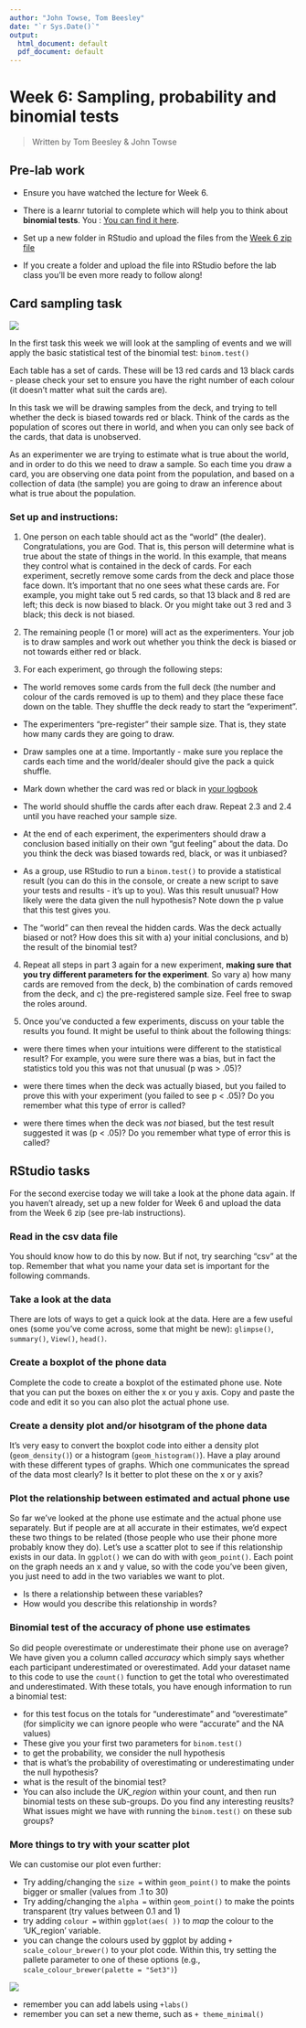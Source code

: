 ```yaml
---
author: "John Towse, Tom Beesley"
date: "`r Sys.Date()`"
output:
  html_document: default
  pdf_document: default
---
```


# Week 6: Sampling, probability and binomial tests

> Written by Tom Beesley & John Towse

## Pre-lab work

-   Ensure you have watched the lecture for Week 6.

-   There  is a learnr tutorial to complete which will help you to think about **binomial tests**. You : [You can find it here](https://ma-rconnect.lancs.ac.uk/PSYC121_2022_W6_prep/){target="_blank"}.

-   Set up a new folder in RStudio and upload the files from the [Week 6 zip file](files/Week_6/Week_6.zip)

-   If you create a folder and upload the file into RStudio before the lab class you'll be even more ready to follow along!

## Card sampling task

![](files/Week_6/cards.jpg)

In the first task this week we will look at the sampling of events and we will apply the basic statistical test of the binomial test: `binom.test()`

Each table has a set of cards. These will be 13 red cards and 13 black cards - please check your set to ensure you have the right number of each colour (it doesn't matter what suit the cards are).

In this task we will be drawing samples from the deck, and trying to tell whether the deck is biased towards red or black. Think of the cards as the population of scores out there in world, and when you can only see back of the cards, that data is unobserved. 

As an experimenter we are trying to estimate what is true about the world, and in order to do this we need to draw a sample. So each time you draw a card, you are observing one data point from the population, and based on a collection of data (the sample) you are going to draw an inference about what is true about the population.

### Set up and instructions:

1. One person on each table should act as the “world” (the dealer). Congratulations, you are God. That is, this person will determine what is true about the state of things in the world. In this example, that means they control what is contained in the deck of cards. For each experiment, secretly remove some cards from the deck and place those face down. It’s important that no one sees what these cards are. For example, you might take out 5 red cards, so that 13 black and 8 red are left; this deck is now biased to black. Or you might take out 3 red and 3 black; this deck is not biased.

2. The remaining people (1 or more) will act as the experimenters. Your job is to draw samples and work out whether you think the deck is biased or not towards either red or black. 

3. For each experiment, go through the following steps:

  + The world removes some cards from the full deck (the number and colour of the cards removed is up to them) and they place these face down on the table. They shuffle the deck ready to start the "experiment".

  + The experimenters "pre-register" their sample size. That is, they state how many cards they are going to draw.

  + Draw samples one at a time. Importantly - make sure you replace the cards each time and the world/dealer should give the pack a quick shuffle. 

  + Mark down whether the card was red or black in [your logbook](files/Week_6/Week_6_card_logbook.docx)

  + The world should shuffle the cards after each draw. Repeat 2.3 and 2.4 until you have reached your sample size.

  + At the end of each experiment, the experimenters should draw a conclusion based initially on their own "gut feeling" about the data. Do you think the deck was biased towards red, black, or was it unbiased?

  + As a group, use RStudio to run a `binom.test()` to provide a statistical result (you can do this in the console, or create a new script to save your tests and results - it's up to you). Was this result unusual? How likely were the data given the null hypothesis? Note down the p value that this test gives you.

  + The "world" can then reveal the hidden cards. Was the deck actually biased or not? How does this sit with a) your initial conclusions, and b) the result of the binomial test?

4. Repeat all steps in part 3 again for a new experiment, **making sure that you try different parameters for the experiment**. So vary a) how many cards are removed from the deck, b) the combination of cards removed from the deck, and c) the pre-registered sample size. Feel free to swap the roles around.

5. Once you've conducted a few experiments, discuss on your table the results you found. It might be useful to think about the following things: 

  + were there times when your intuitions were different to the statistical result? For example, you were sure there was a bias, but in fact the statistics told you this was not that unusual (p was > .05)? 

  + were there times when the deck was actually biased, but you failed to prove this with your experiment (you failed to see p < .05)? Do you remember what this type of error is called?

  + were there times when the deck was *not* biased, but the test result suggested it was (p < .05)? Do you remember what type of error this is called?

## RStudio tasks

For the second exercise today we will take a look at the phone data again. If you haven't already, set up a new folder for Week 6 and upload the data from the Week 6 zip (see pre-lab instructions).

### Read in the csv data file

You should know how to do this by now. But if not, try searching "csv" at the top. Remember that what you name your data set is important for the following commands.

### Take a look at the data

There are lots of ways to get a quick look at the data. Here are a few useful ones (some you've come across, some that might be new): `glimpse()`, `summary()`, `View()`, `head()`.

### Create a boxplot of the phone data

Complete the code to create a boxplot of the estimated phone use. Note that you can put the boxes on either the x or you y axis. Copy and paste the code and edit it so you can also plot the actual phone use.

### Create a density plot and/or hisotgram of the phone data

It's very easy to convert the boxplot code into either a density plot (`geom_density()`) or a histogram (`geom_histogram()`). Have a play around with these different types of graphs. Which one communicates the spread of the data most clearly? Is it better to plot these on the x or y axis?

### Plot the relationship between estimated and actual phone use

So far we've looked at the phone use estimate and the actual phone use separately. But if people are at all accurate in their estimates, we'd expect these two things to be related (those people who use their phone more probably know they do). Let's use a scatter plot to see if this relationship exists in our data. In `ggplot()` we can do with with `geom_point()`. Each point on the graph needs an x and y value, so with the code you've been given, you just need to add in the two variables we want to plot. 

- Is there a relationship between these variables?
- How would you describe this relationship in words?


### Binomial test of the accuracy of phone use estimates

So did people overestimate or underestimate their phone use on average? We have given you a column called *accuracy* which simply says whether each participant underestimated or overestimated. Add your dataset name to this code to use the `count()` function to get the total who overestimated and underestimated. With these totals, you have enough information to run a binomial test:

- for this test focus on the totals for "underestimate" and "overestimate" (for simplicity we can ignore people who were "accurate" and the NA values)
- These give you your first two parameters for `binom.test()`
- to get the probability, we consider the null hypothesis
- that is what's the probability of overestimating or underestimating under the null hypothesis?
- what is the result of the binomial test?
- You can also include the *UK_region* within your count, and then run binomial tests on these sub-groups. Do you find any interesting reuslts? What issues might we have with running the `binom.test()` on these sub groups?


### More things to try with your scatter plot

We can customise our plot even further:

- Try adding/changing the `size =` within `geom_point()` to make the points bigger or smaller (values from .1 to 30)
- Try adding/changing the `alpha =` within `geom_point()` to make the points transparent (try values between 0.1 and 1) 
- try adding `colour = ` within `ggplot(aes( ))` to *map* the colour to the 'UK_region' variable. 
- you can change the colours used by ggplot by adding `+ scale_colour_brewer()` to your plot code. Within this, try setting the pallete parameter to one of these options (e.g., `scale_colour_brewer(palette = "Set3")`)

![](files/Week_6/brewer_cols.png)

- remember you can add labels using `+labs()`
- remember you can set a new theme, such as `+ theme_minimal()`

